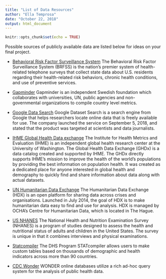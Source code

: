 ```yaml
---
title: "List of Data Resources"
author: "Ella Temprosa"
date: "October 22, 2018"
output: html_document
---
```


```r
knitr::opts_chunk$set(echo = TRUE)
```


Possible sources of publicly available data are listed below for ideas on your final project.

* [Behavioral Risk Factor Surveillance System](https://www.cdc.gov/brfss/)
The Behavioral Risk Factor Surveillance System (BRFSS) is the nation's premier system of health-related telephone surveys that collect state data about U.S. residents regarding their health-related risk behaviors, chronic health conditions, and use of preventive services. 

* [Gapminder](https://www.gapminder.org/data/)
Gapminder is an independent Swedish foundation which collaborates with universities, UN, public agencies and non-governmental organizations to compile country level metrics.

* [Google Data Search](https://toolbox.google.com/datasetsearch)
Google Dataset Search is a search engine from Google that helps researchers locate online data that is freely available for use. The company launched the service on September 5, 2018, and stated that the product was targeted at scientists and data journalists.

* [IHME Global Health Data exchange](http://ghdx.healthdata.org/)
The Institute for Health Metrics and Evaluation (IHME) is an independent global health research center at the University of Washington. The Global Health Data Exchange (GHDx) is a data catalog created and supported by IHME.
The GHDx directly supports IHME’s mission to improve the health of the world’s populations by providing the best information on population health. It was created as a dedicated place for anyone interested in global health and demography to quickly find and share information about data along with actual datasets.

* [UN Humanitarian Data Exchange](https://data.humdata.org/)
The Humanitarian Data Exchange (HDX) is an open platform for sharing data across crises and organisations. Launched in July 2014, the goal of HDX is to make humanitarian data easy to find and use for analysis. HDX is managed by OCHA's Centre for Humanitarian Data, which is located in The Hague.

* [US NHANES](https://wwwn.cdc.gov/nchs/nhanes/default.aspx)
The National Health and Nutrition Examination Survey (NHANES) is a program of studies designed to assess the health and nutritional status of adults and children in the United States. The survey is unique in that it combines interviews and physical examinations.

* [Statcompiler](https://www.statcompiler.com)
The DHS Program STATcompiler allows users to make custom tables based on thousands of demographic and health indicators
across more than 90 countries. 

* [CDC Wonder](https://wonder.cdc.gov/)
WONDER online databases utilize a rich ad-hoc query system for the analysis of public health data. 
